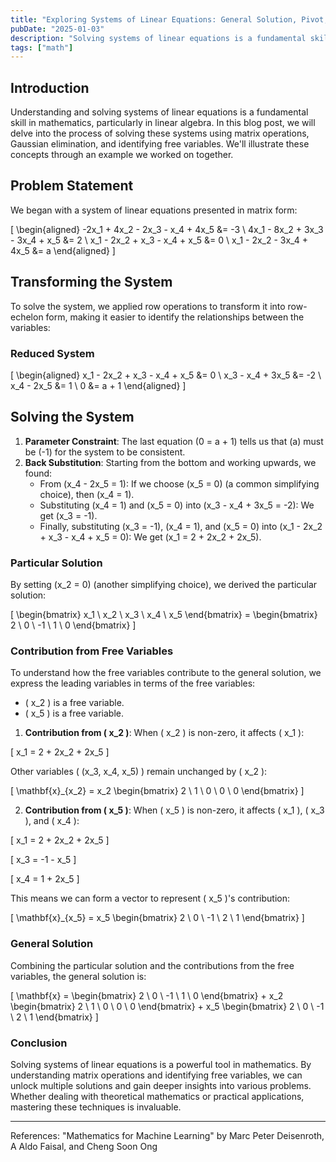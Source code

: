 ```yaml
---
title: "Exploring Systems of Linear Equations: General Solution, Pivot, and Free Variables"
pubDate: "2025-01-03"
description: "Solving systems of linear equations is a fundamental skill in mathematics. In this blog post, we explore the process of solving these systems using matrix operations, Gaussian elimination, and identifying free variables."
tags: ["math"]
---
```


## Introduction

Understanding and solving systems of linear equations is a fundamental skill in mathematics, particularly in linear algebra. In this blog post, we will delve into the process of solving these systems using matrix operations, Gaussian elimination, and identifying free variables. We'll illustrate these concepts through an example we worked on together.

## Problem Statement

We began with a system of linear equations presented in matrix form:



\[
\begin{aligned}
-2x_1 + 4x_2 - 2x_3 - x_4 + 4x_5 &= -3 \\
4x_1 - 8x_2 + 3x_3 - 3x_4 + x_5 &= 2 \\
x_1 - 2x_2 + x_3 - x_4 + x_5 &= 0 \\
x_1 - 2x_2 - 3x_4 + 4x_5 &= a
\end{aligned}
\]



## Transforming the System

To solve the system, we applied row operations to transform it into row-echelon form, making it easier to identify the relationships between the variables:

### Reduced System



\[
\begin{aligned}
x_1 - 2x_2 + x_3 - x_4 + x_5 &= 0 \\
x_3 - x_4 + 3x_5 &= -2 \\
x_4 - 2x_5 &= 1 \\
0 &= a + 1
\end{aligned}
\]



## Solving the System

1. **Parameter Constraint**: The last equation \(0 = a + 1\) tells us that \(a\) must be \(-1\) for the system to be consistent.
2. **Back Substitution**: Starting from the bottom and working upwards, we found:
   - From \(x_4 - 2x_5 = 1\): If we choose \(x_5 = 0\) (a common simplifying choice), then \(x_4 = 1\).
   - Substituting \(x_4 = 1\) and \(x_5 = 0\) into \(x_3 - x_4 + 3x_5 = -2\): We get \(x_3 = -1\).
   - Finally, substituting \(x_3 = -1\), \(x_4 = 1\), and \(x_5 = 0\) into \(x_1 - 2x_2 + x_3 - x_4 + x_5 = 0\): We get \(x_1 = 2 + 2x_2 + 2x_5\).

### Particular Solution

By setting \(x_2 = 0\) (another simplifying choice), we derived the particular solution:



\[
\begin{bmatrix}
x_1 \\
x_2 \\
x_3 \\
x_4 \\
x_5
\end{bmatrix} =
\begin{bmatrix}
2 \\
0 \\
-1 \\
1 \\
0
\end{bmatrix}
\]



### Contribution from Free Variables

To understand how the free variables contribute to the general solution, we express the leading variables in terms of the free variables:

- \( x_2 \) is a free variable.
- \( x_5 \) is a free variable.

1. **Contribution from \( x_2 \)**:
   When \( x_2 \) is non-zero, it affects \( x_1 \):
   

\[
   x_1 = 2 + 2x_2 + 2x_5
   \]


   Other variables \( (x_3, x_4, x_5) \) remain unchanged by \( x_2 \):
   

\[
   \mathbf{x}_{x_2} = x_2 \begin{bmatrix}
   2 \\
   1 \\
   0 \\
   0 \\
   0
   \end{bmatrix}
   \]



2. **Contribution from \( x_5 \)**:
   When \( x_5 \) is non-zero, it affects \( x_1 \), \( x_3 \), and \( x_4 \):
   

\[
   x_1 = 2 + 2x_2 + 2x_5
   \]


   

\[
   x_3 = -1 - x_5
   \]


   

\[
   x_4 = 1 + 2x_5
   \]


   This means we can form a vector to represent \( x_5 \)'s contribution:
   

\[
   \mathbf{x}_{x_5} = x_5 \begin{bmatrix}
   2 \\
   0 \\
   -1 \\
   2 \\
   1
   \end{bmatrix}
   \]



### General Solution

Combining the particular solution and the contributions from the free variables, the general solution is:



\[
\mathbf{x} = \begin{bmatrix}
2 \\
0 \\
-1 \\
1 \\
0
\end{bmatrix} + x_2 \begin{bmatrix}
2 \\
1 \\
0 \\
0 \\
0
\end{bmatrix} + x_5 \begin{bmatrix}
2 \\
0 \\
-1 \\
2 \\
1
\end{bmatrix}
\]



### Conclusion

Solving systems of linear equations is a powerful tool in mathematics. By understanding matrix operations and identifying free variables, we can unlock multiple solutions and gain deeper insights into various problems. Whether dealing with theoretical mathematics or practical applications, mastering these techniques is invaluable.
___
References:
"Mathematics for Machine Learning" by Marc Peter Deisenroth, A Aldo Faisal, and Cheng Soon Ong
